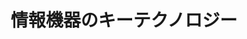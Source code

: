 ﻿---
title: "情報機器のキーテクノロジー"
category: "その他"
vol: "21"
interviewee: "小野 京右 "
url: ""
tags: []
pdf: "21-3.pdf"
career: ""
preface: "現在、我々の社会はコンピュータをはじめとする多くの情報機器によって支えられており、これらの情報機器における記録の高速・高品質化がますます求められている。このためには、高速・高精度な運動を可能とする小型の位置決め機構が必要である。ところが、これはたいへん小さなものなので、今までは気にする必要のなかったようなわずかな振動、摩擦、熱などが問題となる。したがって、これらを考慮した機構部品の開発や制御が求められているのである。今回伺った小野では、こうした機構部品の小型化・高速化に関する運動・振動の解析と制御について研究されている。"
---
